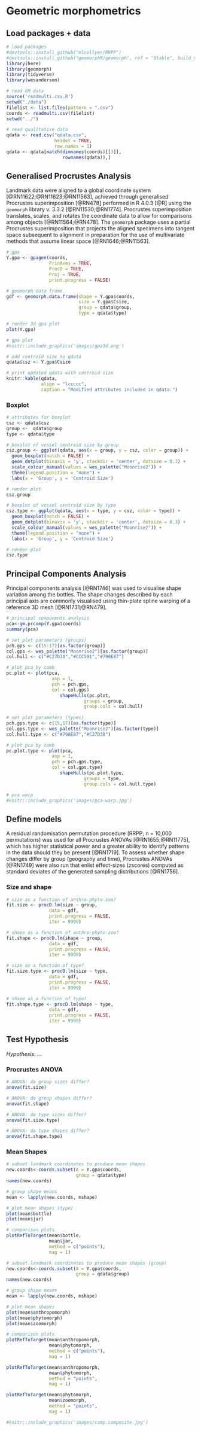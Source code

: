 # Geometric morphometrics

## Load packages + data

```r
# load packages
#devtools::install_github("mlcollyer/RRPP")
#devtools::install_github("geomorphR/geomorph", ref = "Stable", build_vignettes = TRUE)
library(here)
library(geomorph)
library(tidyverse)
library(wesanderson)

# read GM data
source('readmulti.csv.R')
setwd("./data")
filelist <- list.files(pattern = ".csv")
coords <- readmulti.csv(filelist)
setwd("../")

# read qualitative data
qdata <- read.csv("qdata.csv", 
                  header = TRUE, 
                  row.names = 1)
qdata <- qdata[match(dimnames(coords)[[3]],
                     rownames(qdata)),]
```

## Generalised Procrustes Analysis

Landmark data were aligned to a global coordinate system [@RN11622;@RN11623;@RN11563], achieved through generalised Procrustes superimposition [@RN478] performed in R 4.0.3 [@R] using the `geomorph` library v. 3.3.2 [@RN11530;@RN1774]. Procrustes superimposition translates, scales, and rotates the coordinate data to allow for comparisons among objects [@RN11564;@RN478]. The `geomorph` package uses a partial Procrustes superimposition that projects the aligned specimens into tangent space subsequent to alignment in preparation for the use of multivariate methods that assume linear space [@RN1646;@RN11563]. 

```r
# gpa
Y.gpa <- gpagen(coords, 
                PrinAxes = TRUE, 
                ProcD = TRUE, 
                Proj = TRUE, 
                print.progress = FALSE)

# geomorph data frame
gdf <- geomorph.data.frame(shape = Y.gpa$coords, 
                           size = Y.gpa$Csize,
                           group = qdata$group,
                           type = qdata$type)

# render 3d gpa plot
plot(Y.gpa)

# gpa plot
#knitr::include_graphics('images/gpa3d.png')

# add centroid size to qdata
qdata$csz <- Y.gpa$Csize

# print updated qdata with centroid size
knitr::kable(qdata, 
             align = "lccccc", 
             caption = "Modified attributes included in qdata.")
```

### Boxplot

```r
# attributes for boxplot
csz <- qdata$csz
group <-  qdata$group
type <- qdata$type

# boxplot of vessel centroid size by group
csz.group <- ggplot(qdata, aes(x = group, y = csz, color = group)) + 
  geom_boxplot(notch = FALSE) +
  geom_dotplot(binaxis = 'y', stackdir = 'center', dotsize = 0.3) +
  scale_colour_manual(values = wes_palette("Moonrise2")) +
  theme(legend.position = "none") +
  labs(x = 'Group', y = 'Centroid Size')

# render plot
csz.group

# boxplot of vessel centroid size by type
csz.type <- ggplot(qdata, aes(x = type, y = csz, color = type)) + 
  geom_boxplot(notch = FALSE) +
  geom_dotplot(binaxis = 'y', stackdir = 'center', dotsize = 0.3) +
  scale_colour_manual(values = wes_palette("Moonrise2")) +
  theme(legend.position = "none") +
  labs(x = 'Group', y = 'Centroid Size')

# render plot
csz.type
```

## Principal Components Analysis

Principal components analysis [@RN1746] was used to visualise shape variation among the bottles. The shape changes described by each principal axis are commonly visualised using thin-plate spline warping of a reference 3D mesh [@RN1731;@RN479]. 

```r
# principal components analysis
pca<-gm.prcomp(Y.gpa$coords)
summary(pca)

# set plot parameters (groups)
pch.gps <- c(15:17)[as.factor(group)]
col.gps <- wes_palette("Moonrise2")[as.factor(group)]
col.hull <- c("#C27D38","#CCC591","#798E87")

# plot pca by comb
pc.plot <- plot(pca, 
                 asp = 1,
                 pch = pch.gps,
                 col = col.gps)
                    shapeHulls(pc.plot, 
                             groups = group,
                             group.cols = col.hull)
                    
# set plot parameters (types)
pch.gps.type <- c(15,17)[as.factor(type)]
col.gps.type <- wes_palette("Moonrise2")[as.factor(type)]
col.hull.type <- c("#798E87","#C27D38")

# plot pca by comb
pc.plot.type <- plot(pca, 
                 asp = 1,
                 pch = pch.gps.type,
                 col = col.gps.type)
                    shapeHulls(pc.plot.type, 
                             groups = type,
                             group.cols = col.hull.type)
```

```r
# pca warp                   
#knitr::include_graphics('images/pca-warp.jpg')
```

## Define models

A residual randomisation permutation procedure (RRPP; n = 10,000 permutations) was used for all Procrustes ANOVAs [@RN1655;@RN11775], which has higher statistical power and a greater ability to identify patterns in the data should they be present [@RN1719]. To assess whether shape changes differ by group (geography and time), Procrustes ANOVAs [@RN1749] were also run that enlist effect-sizes (zscores) computed as standard deviates of the generated sampling distributions [@RN1756].

### Size and shape

```r
# size as a function of anthro-phyto-zoo?
fit.size <- procD.lm(size ~ group,
                data = gdf,
                print.progress = FALSE,
                iter = 9999)

# shape as a function of anthro-phyto-zoo?
fit.shape <- procD.lm(shape ~ group,
                data = gdf,
                print.progress = FALSE,
                iter = 9999)

# size as a function of type?
fit.size.type <- procD.lm(size ~ type,
                data = gdf,
                print.progress = FALSE,
                iter = 9999)

# shape as a function of type?
fit.shape.type <- procD.lm(shape ~ type,
                data = gdf,
                print.progress = FALSE,
                iter = 9999)
```

## Test Hypothesis

_Hypothesis: ..._

### Procrustes ANOVA

```r
# ANOVA: do group sizes differ?
anova(fit.size)

# ANOVA: do group shapes differ?
anova(fit.shape)

# ANOVA: do type sizes differ?
anova(fit.size.type)

# ANOVA: do type shapes differ?
anova(fit.shape.type)
```

### Mean Shapes

```r
# subset landmark coordinates to produce mean shapes
new.coords<-coords.subset(A = Y.gpa$coords,
                          group = qdata$type)
names(new.coords)

# group shape means
mean <- lapply(new.coords, mshape)

# plot mean shapes (type)
plot(mean$bottle)
plot(mean$jar)

# comparison plots
plotRefToTarget(mean$bottle, 
                mean$jar, 
                method = c("points"),
                mag = 1)

# subset landmark coordinates to produce mean shapes (group)
new.coords<-coords.subset(A = Y.gpa$coords,
                          group = qdata$group)
names(new.coords)

# group shape means
mean <- lapply(new.coords, mshape)

# plot mean shapes
plot(mean$anthropomorph)
plot(mean$phytomorph)
plot(mean$zoomorph)

# comparison plots
plotRefToTarget(mean$anthropomorph, 
                mean$phytomorph, 
                method = c("points"),
                mag = 1)

plotRefToTarget(mean$anthropomorph, 
                mean$phytomorph, 
                method = "points",
                mag = 1)

plotRefToTarget(mean$phytomorph, 
                mean$zoomorph, 
                method = "points",
                mag = 1)

#knitr::include_graphics('images/comp.composite.jpg')
```
